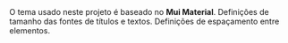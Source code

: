 
<Meta title="Design Tokens" />
 
<Title>Tema</Title>
<Subtitle>O tema usado neste projeto é baseado no <strong>Mui Material</strong>.</Subtitle>

<Title>Colors</Title>
<ColorPalette>
  <ColorItem
    title="palette.primary"
    subtitle="Primary"
    colors={{ 'palette.primary.main': palette['primary.main'], 'palette.primary.light': palette['primary.light'], 'palette.primary.dark': palette['primary.dark'] }}
  />
  <ColorItem
    title="palette.secondary"
    subtitle="Secondary"
    colors={{ 'palette.secondary.main': palette['secondary.main'], 'palette.secondary.light': palette['secondary.light'], 'palette.secondary.dark': palette['secondary.dark'] }}
  />
  <ColorItem
    title="palette.tertiary"
    subtitle="Tertiary"
    colors={{ 'palette.tertiary.main': palette['tertiary.main'], 'palette.tertiary.light': palette['tertiary.light'], 'palette.tertiary.dark': palette['tertiary.dark'] }}
  />
  <ColorItem
    title="palette.success"
    subtitle="Success"
    colors={{ 'palette.success.main': palette['success.main'], 'palette.success.light': palette['success.light'], 'palette.success.dark': palette['success.dark'] }}
  />
  <ColorItem
    title="palette.grey"
    subtitle="Grey"
    colors={{ 'palette.grey.50': palette['grey.50'], 'palette.grey.200': palette['grey.200'], 'palette.grey.400': palette['grey.400'], 'palette.grey.500': palette['grey.500'], 'palette.grey.700': palette['grey.700'], 'palette.grey.900': palette['grey.900'] }}
  />
  <ColorItem
    title="background.gradient"
    subtitle="Background"
    colors={{
      Gradient: 'linear-gradient(to right,'+ palette['primary.main'] + ',' + palette['secondary.main']+')',
    }}
  />
  <ColorItem
    title="background"
    subtitle="Background default"
    colors={{'palette.background': palette['background']}}
  />
</ColorPalette>

<Title>Text</Title>
<Subtitle>Definições de tamanho das fontes de títulos e textos.</Subtitle>
<ThemeStories.Texts />

<Title>Spacing</Title>
<Subtitle>Definições de espaçamento entre elementos.</Subtitle>
<ThemeStories.Spacing />